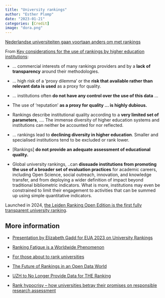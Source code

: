 ```yaml
---
title: "University rankings"
author: "Esther Plomp"
date: "2023-01-21"
categories: [Credit]
image: "dora.png"
---
```


[Nederlandse universiteiten gaan voortaan anders om met rankings](https://www.universiteitenvannederland.nl/nl_NL/nieuws-detail/nieuwsbericht/915-p-nederlandse-universiteiten-gaan-voortaan-anders-om-met-rankings-p.html)

From [Key considerations for the use of rankings by higher education institutions](https://recognitionrewards.nl/2023/10/19/key-considerations-for-the-use-of-rankings-by-higher-education-institutions/):

-   ... commercial interests of many rankings providers and by a **lack of transparency** around their methodologies.

-   ... high risk of a 'proxy dilemma' or the **risk that available rather than relevant data is used** as a proxy for quality.

-   ... institutions often **do not have any control over the use of this data** ...

-   The use of 'reputation' **as a proxy for quality ... is highly dubious.**

-   Rankings describe institutional quality according to a **very limited set of parameters**, .... The immense diversity of higher education systems and institutions can neither be accounted for nor reflected.

-   ... rankings lead to **declining diversity in higher education**. Smaller and specialised institutions tend to be excluded or rank lower.

-   \[Rankings\] **do not provide an adequate assessment of educational quality.**

-   Global university rankings, ..can **dissuade institutions from promoting the use of a broader set of evaluation practices** for academic careers, including Open Science, social outreach, innovation, and knowledge transfer, and from deploying a wider definition of impact beyond traditional bibliometric indicators. What is more, institutions may even be constrained to limit their engagement to activities that can be summed up using simple quantitative indicators.

Launched in 2024, [the Leiden Ranking Open Edition is the first fully transparent university ranking](https://www.leidenmadtrics.nl/articles/introducing-the-leiden-ranking-open-edition).

## **More information**

-   [Presentation by Elizabeth Gadd for EUA 2023 on University Rankings](https://www.youtube.com/watch?v=QaF6gI4ijC0)

-   [Ranking Fatigue is a Worldwide Phenomenon](https://blogs.berkeley.edu/2023/05/08/ranking-fatigue-is-a-worldwide-phenomenon/)

-   [For those about to rank universities](https://wonkhe.com/blogs/for-those-about-to-rank-universities/)

-   [The Future of Rankings in an Open Data World](https://www.youtube.com/watch?v=XvhiGkuXpH8)

-   [UZH to No Longer Provide Data for THE Ranking](https://www.news.uzh.ch/en/articles/news/2024/rankings.html)

-   [Rank hypocrisy – how universities betray their promises on responsible research assessment](https://wonkhe.com/blogs/rank-hypocrisy-how-universities-betray-their-promises-on-responsible-research-assessment/)

